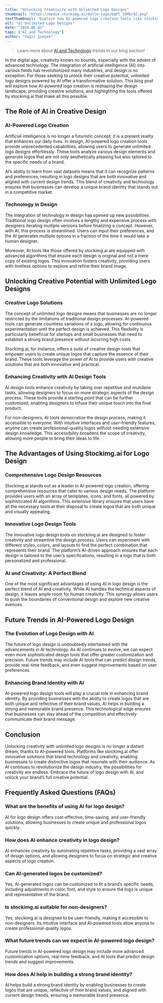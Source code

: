 ```yaml
---
title: "Unlocking Creativity with Unlimited Logo Designs"
thumbnail: "https://media.stockimg.ai/dalle-logo/bqPl_1OMSr4Z.png"
textThumbnail: "Explore how AI-powered logo creation tools like stockimg.ai are revolutionizing the design industry. Learn about the benefits of using technology in design, the advantages of AI in logo creation, and how businesses can unlock unlimited creative potential with innovative design tools."
alt: "ai Unlimited Logo Designs"
date: "2024.06.03"
tags: ["AI and Technology"]
author: "Yağız Şimşek"
---
```


<CustomImage
    src="https://media.stockimg.ai/dalle-logo/bqPl_1OMSr4Z.png"
    alt="an example logo"
/>

> Learn more about [AI and Technology](https://stockimg.ai/blog/ai-and-technology/) trends in our blog section!

In the digital age, creativity knows no bounds, especially with the advent of advanced technology. The integration of artificial intelligence (AI) into various fields has revolutionized many industries, and design is no exception. For those seeking to unlock their creative potential, unlimited logo designs powered by AI offer a transformative solution. This blog post will explore how AI-powered logo creation is reshaping the design landscape, providing creative solutions, and highlighting the tools offered by stockimg.ai that make all this possible.

## The Role of AI in Creative Design

### AI-Powered Logo Creation

Artificial intelligence is no longer a futuristic concept; it is a present reality that enhances our daily lives. In design, AI-powered logo creation tools provide unprecedented capabilities, allowing users to generate unlimited logo designs effortlessly. These tools analyze various design elements and generate logos that are not only aesthetically pleasing but also tailored to the specific needs of a brand.

AI’s ability to learn from vast datasets means that it can recognize patterns and preferences, resulting in logo designs that are both innovative and aligned with current design trends. This blend of creativity and technology ensures that businesses can develop a unique brand identity that stands out in a competitive market.

### Technology in Design

The integration of technology in design has opened up new possibilities. Traditional logo design often involves a lengthy and expensive process with designers iterating multiple versions before finalizing a concept. However, with AI, this process is streamlined. Users can input their preferences, and the AI generates multiple options in a fraction of the time it would take a human designer.

Moreover, AI tools like those offered by stockimg.ai are equipped with advanced algorithms that ensure each design is original and not a mere copy of existing logos. This innovation fosters creativity, providing users with limitless options to explore and refine their brand image.

## Unlocking Creative Potential with Unlimited Logo Designs

### Creative Logo Solutions

The concept of unlimited logo designs means that businesses are no longer restricted by the limitations of traditional design processes. AI-powered tools can generate countless variations of a logo, allowing for continuous experimentation until the perfect design is achieved. This flexibility is particularly beneficial for startups and small businesses that need to establish a strong brand presence without incurring high costs.

Stockimg.ai, for instance, offers a suite of creative design tools that empower users to create unique logos that capture the essence of their brand. These tools leverage the power of AI to provide users with creative solutions that are both innovative and practical.

### Enhancing Creativity with AI Design Tools

AI design tools enhance creativity by taking over repetitive and mundane tasks, allowing designers to focus on more strategic aspects of the design process. These tools provide a starting point that can be further customized, enabling designers to infuse their unique touch into the final product.

For non-designers, AI tools democratize the design process, making it accessible to everyone. With intuitive interfaces and user-friendly features, anyone can create professional-quality logos without needing extensive design knowledge. This accessibility broadens the scope of creativity, allowing more people to bring their ideas to life.

## The Advantages of Using Stockimg.ai for Logo Design

### Comprehensive Logo Design Resources

Stockimg.ai stands out as a leader in AI-powered logo creation, offering comprehensive resources that cater to various design needs. The platform provides users with an array of templates, icons, and fonts, all powered by sophisticated AI algorithms. This extensive library ensures that users have all the necessary tools at their disposal to create logos that are both unique and visually appealing.

### Innovative Logo Design Tools

The innovative logo design tools on stockimg.ai are designed to foster creativity and streamline the design process. Users can experiment with different styles, colors, and layouts to find the perfect combination that represents their brand. The platform’s AI-driven approach ensures that each design is tailored to the user’s specifications, resulting in a logo that is both personalized and professional.

### AI and Creativity: A Perfect Blend

One of the most significant advantages of using AI in logo design is the perfect blend of AI and creativity. While AI handles the technical aspects of design, it leaves ample room for human creativity. This synergy allows users to push the boundaries of conventional design and explore new creative avenues.

## Future Trends in AI-Powered Logo Design

### The Evolution of Logo Design with AI

The future of logo design is undoubtedly intertwined with the advancements in AI technology. As AI continues to evolve, we can expect even more sophisticated design tools that offer greater customization and precision. Future trends may include AI tools that can predict design trends, provide real-time feedback, and even suggest improvements based on user preferences.

### Enhancing Brand Identity with AI

AI-powered logo design tools will play a crucial role in enhancing brand identity. By providing businesses with the ability to create logos that are both unique and reflective of their brand values, AI helps in building a strong and memorable brand presence. This technological edge ensures that businesses can stay ahead of the competition and effectively communicate their brand message.

## Conclusion

Unlocking creativity with unlimited logo designs is no longer a distant dream, thanks to AI-powered tools. Platforms like stockimg.ai offer innovative solutions that blend technology and creativity, enabling businesses to create distinctive logos that resonate with their audience. As AI continues to revolutionize the design industry, the possibilities for creativity are endless. Embrace the future of logo design with AI, and unlock your brand’s full creative potential.

## Frequently Asked Questions (FAQs)

### What are the benefits of using AI for logo design?

AI for logo design offers cost-effective, time-saving, and user-friendly solutions, allowing businesses to create unique and professional logos quickly.

### How does AI enhance creativity in logo design?

AI enhances creativity by automating repetitive tasks, providing a vast array of design options, and allowing designers to focus on strategic and creative aspects of logo creation.

### Can AI-generated logos be customized?

Yes, AI-generated logos can be customized to fit a brand’s specific needs, including adjustments in color, font, and style to ensure the logo is unique and representative of the brand.

### Is stockimg.ai suitable for non-designers?

Yes, stockimg.ai is designed to be user-friendly, making it accessible to non-designers. Its intuitive interface and AI-powered tools allow anyone to create professional-quality logos.

### What future trends can we expect in AI-powered logo design?

Future trends in AI-powered logo design may include more advanced customization options, real-time feedback, and AI tools that predict design trends and suggest improvements.

### How does AI help in building a strong brand identity?

AI helps build a strong brand identity by enabling businesses to create logos that are unique, reflective of their brand values, and aligned with current design trends, ensuring a memorable brand presence.